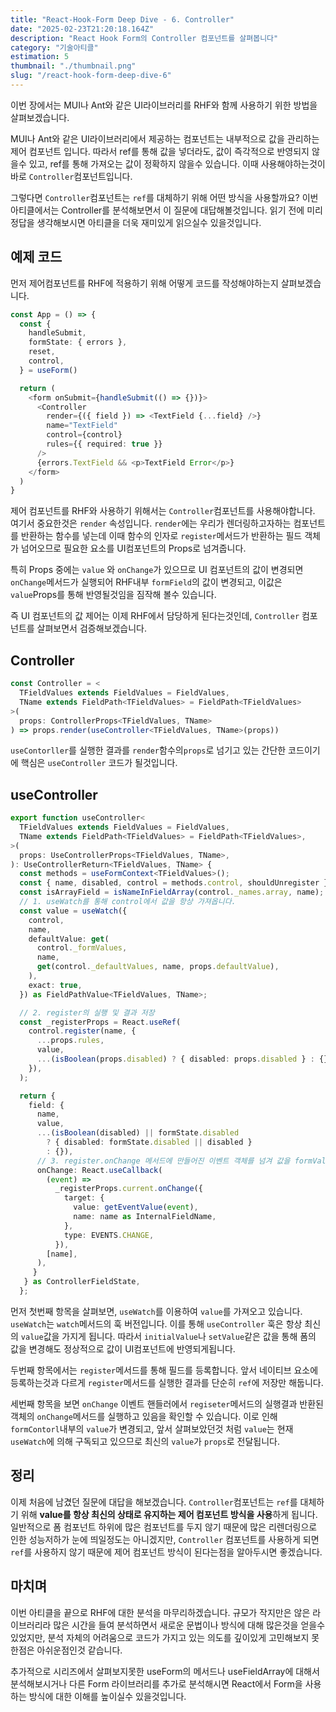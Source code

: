 ```yaml
---
title: "React-Hook-Form Deep Dive - 6. Controller"
date: "2025-02-23T21:20:18.164Z"
description: "React Hook Form의 Controller 컴포넌트를 살펴봅니다"
category: "기술아티클"
estimation: 5
thumbnail: "./thumbnail.png"
slug: "/react-hook-form-deep-dive-6"
---
```


이번 장에서는 MUI나 Ant와 같은 UI라이브러리를 RHF와 함께 사용하기 위한 방법을 살펴보겠습니다.

MUI나 Ant와 같은 UI라이브러리에서 제공하는 컴포넌트는 내부적으로 값을 관리하는 제어 컴포넌트 입니다. 따라서 ref를 통해 값을 넣더라도, 값이 즉각적으로 반영되지 않을수 있고, ref를 통해 가져오는 값이 정확하지 않을수 있습니다. 이때 사용해야하는것이 바로 `Controller`컴포넌트입니다.

그렇다면 `Controller`컴포넌트는 `ref`를 대체하기 위해 어떤 방식을 사용할까요? 이번 아티클에서는 Controller를 분석해보면서 이 질문에 대답해볼것입니다. 읽기 전에 미리 정답을 생각해보시면 아티클을 더욱 재미있게 읽으실수 있을것입니다.

## 예제 코드

먼저 제어컴포넌트를 RHF에 적용하기 위해 어떻게 코드를 작성해야하는지 살펴보겠습니다.

```typescript
const App = () => {
  const {
    handleSubmit,
    formState: { errors },
    reset,
    control,
  } = useForm()

  return (
    <form onSubmit={handleSubmit(() => {})}>
      <Controller
        render={({ field }) => <TextField {...field} />}
        name="TextField"
        control={control}
        rules={{ required: true }}
      />
      {errors.TextField && <p>TextField Error</p>}
    </form>
  )
}
```

제어 컴포넌트를 RHF와 사용하기 위해서는 `Controller`컴포넌트를 사용해야합니다. 여기서 중요한것은 `render` 속성입니다. `render`에는 우리가 렌더링하고자하는 컴포넌트를 반환하는 함수를 넣는데 이때 함수의 인자로 `register`메서드가 반환하는 필드 객체가 넘어오므로 필요한 요소를 UI컴포넌트의 Props로 넘겨줍니다.

특히 Props 중에는 `value` 와 `onChange`가 있으므로 UI 컴포넌트의 값이 변경되면 `onChange`메서드가 실행되어 RHF내부 `formField`의 값이 변경되고, 이값은 `value`Props를 통해 반영될것임을 짐작해 볼수 있습니다.

즉 UI 컴포넌트의 값 제어는 이제 RHF에서 담당하게 된다는것인데, `Controller` 컴포넌트를 살펴보면서 검증해보겠습니다.

## Controller

```typescript
const Controller = <
  TFieldValues extends FieldValues = FieldValues,
  TName extends FieldPath<TFieldValues> = FieldPath<TFieldValues>
>(
  props: ControllerProps<TFieldValues, TName>
) => props.render(useController<TFieldValues, TName>(props))
```

`useContorller`를 실행한 결과를 `render`함수의`props`로 넘기고 있는 간단한 코드이기에 핵심은 `useController` 코드가 될것입니다.

## useController

```typescript
export function useController<
  TFieldValues extends FieldValues = FieldValues,
  TName extends FieldPath<TFieldValues> = FieldPath<TFieldValues>,
>(
  props: UseControllerProps<TFieldValues, TName>,
): UseControllerReturn<TFieldValues, TName> {
  const methods = useFormContext<TFieldValues>();
  const { name, disabled, control = methods.control, shouldUnregister } = props;
  const isArrayField = isNameInFieldArray(control._names.array, name);
  // 1. useWatch를 통해 control에서 값을 항상 가져옵니다.
  const value = useWatch({
    control,
    name,
    defaultValue: get(
      control._formValues,
      name,
      get(control._defaultValues, name, props.defaultValue),
    ),
    exact: true,
  }) as FieldPathValue<TFieldValues, TName>;

  // 2. register의 실행 및 결과 저장
  const _registerProps = React.useRef(
    control.register(name, {
      ...props.rules,
      value,
      ...(isBoolean(props.disabled) ? { disabled: props.disabled } : {}),
    }),
  );

  return {
    field: {
      name,
      value,
      ...(isBoolean(disabled) || formState.disabled
        ? { disabled: formState.disabled || disabled }
        : {}),
      // 3. register.onChange 메서드에 만들어진 이벤트 객체를 넘겨 값을 formValue에 저장하도록함
      onChange: React.useCallback(
        (event) =>
          _registerProps.current.onChange({
            target: {
              value: getEventValue(event),
              name: name as InternalFieldName,
            },
            type: EVENTS.CHANGE,
          }),
        [name],
      ),
     }
   } as ControllerFieldState,
  };
```

먼저 첫번째 항목을 살펴보면, `useWatch`를 이용하여 `value`를 가져오고 있습니다. `useWatch`는 `watch`메서드의 훅 버전입니다. 이를 통해 `useController` 훅은 항상 최신의 `value`값을 가지게 됩니다. 따라서 `initialValue`나 `setValue`같은 값을 통해 폼의 값을 변경해도 정상적으로 값이 UI컴포넌트에 반영되게됩니다.

두번째 항목에서는 `register`메서드를 통해 필드를 등록합니다. 앞서 네이티브 요소에 등록하는것과 다르게 `register`메서드를 실행한 결과를 단순히 `ref`에 저장만 해둡니다.

세번째 항목을 보면 `onChange` 이벤트 핸들러에서 `regiseter`메서드의 실행결과 반환된 객체의 `onChange`메서드를 실행하고 있음을 확인할 수 있습니다. 이로 인해 `formContorl`내부의 `value`가 변경되고, 앞서 살펴보았던것 처럼 `value`는 현재 `useWatch`에 의해 구독되고 있으므로 최신의 `value`가 `props`로 전달됩니다.

## 정리

이제 처음에 남겼던 질문에 대답을 해보겠습니다. `Controller`컴포넌트는 `ref`를 대체하기 위해 **value를 항상 최신의 상태로 유지하는 제어 컴포넌트 방식을 사용**하게 됩니다. 일반적으로 폼 컴포넌트 하위에 많은 컴포넌트를 두지 않기 때문에 많은 리렌더링으로 인한 성능저하가 눈에 띄일정도는 아니겠지만, `Controller` 컴포넌트를 사용하게 되면 `ref`를 사용하지 않기 때문에 제어 컴포넌트 방식이 된다는점을 알아두시면 좋겠습니다.

## 마치며

이번 아티클을 끝으로 RHF에 대한 분석을 마무리하겠습니다. 규모가 작지만은 않은 라이브러리라 많은 시간을 들여 분석하면서 새로운 문법이나 방식에 대해 많은것을 얻을수 있었지만, 분석 자체의 어려움으로 코드가 가지고 있는 의도를 깊이있게 고민해보지 못한점은 아쉬운점인것 같습니다.

추가적으로 시리즈에서 살펴보지못한 useForm의 메서드나 useFieldArray에 대해서 분석해보시거나 다른 Form 라이브러리를 추가로 분석해시면 React에서 Form을 사용하는 방식에 대한 이해를 높이실수 있을것입니다.
